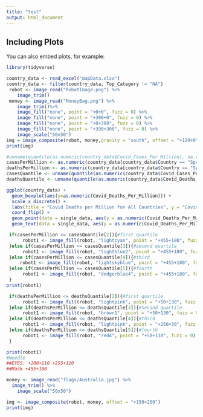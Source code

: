 ```yaml
---
title: "test"
output: html_document
---
```


## Including Plots

You can also embed plots, for example:
```r
library(tidyverse)
```
```r
country_data <- read_excel("mapData.xlsx")
country_data <- filter(country_data, Top_Category != "NA")
 robot <- image_read("RobotImage.png") %>%
    image_trim()
 money <- image_read("MoneyBag.png") %>%
    image_trim()%>%
    image_fill("none", point = "+0+0", fuzz = 0) %>%
    image_fill("none", point = "+300+0", fuzz = 0) %>%
    image_fill("none", point = "+0+300", fuzz = 0) %>%
    image_fill("none", point = "+390+300", fuzz = 0) %>%
    image_scale("50x50")
img = image_composite(robot, money,gravity = "south", offset = "+120+0")
print(img)
```

```r

#unname(quantile(as.numeric(country_data$Covid_Cases_Per_Million), na.rm = TRUE))[[1]]
casesPerMillion <- as.numeric(country_data[country_data$Country == "Spain","Covid_Cases_Per_Million"][[1]])
deathsPerMillion <- as.numeric(country_data[country_data$Country == "Spain","Covid_Deaths_Per_Million"][[1]])
casesQuantile <- unname(quantile(as.numeric(country_data$Covid_Cases_Per_Million), na.rm = TRUE))
deathsQuantile <- unname(quantile(as.numeric(country_data$Covid_Deaths_Per_Million), na.rm = TRUE))
```

```r
ggplot(country_data) + 
  geom_boxplot(aes(y=as.numeric(Covid_Deaths_Per_Million))) + 
  scale_x_discrete() + 
  labs(title = "Covid Deaths per Million for All Countries", y = "Covid Deaths (Per Million)", x = "Countries Quartile Information") + 
  coord_flip() + 
  geom_point(data = single_data, aes(y = as.numeric(Covid_Deaths_Per_Million), x = 0), colour = "blue", size = 4) +
  geom_text(data = single_data, aes(y = as.numeric(Covid_Deaths_Per_Million), x = 0, label = paste(Country, ":",Covid_Deaths_Per_Million) , vjust =-1.5, family = "serif"), fontface = "bold") + theme_classic()
```

```r
 if(casesPerMillion <= casesQuantile[2]){#first quartile
      robot1 <- image_fill(robot, "lightcyan", point = "+455+180", fuzz = 0)
 }else if(casesPerMillion <= casesQuantile[3]){#second quartile
      robot1 <- image_fill(robot, "lightblue2", point = "+455+180", fuzz = 0)
 }else if(casesPerMillion <= casesQuantile[4]){#third
     robot1 <- image_fill(robot, "lightskyblue", point = "+455+180", fuzz = 0)
 }else if(casesPerMillion <= casesQuantile[5]){#fourth
      robot1 <- image_fill(robot, "dodgerblue4", point = "+455+180", fuzz = 0)
 }
print(robot1)
```

```r
 if(deathsPerMillion <= deathsQuantile[2]){#first quartile
      robot1 <- image_fill(robot, "lightpink", point = "+50+130", fuzz = 0)
 }else if(deathsPerMillion <= deathsQuantile[3]){#second quartile
      robot1 <- image_fill(robot, "brown1", point = "+50+130", fuzz = 0)
 }else if(deathsPerMillion <= deathsQuantile[4]){#third
      robot1 <- image_fill(robot, "lightpink", point = "+250+30", fuzz = 0)
 }else if(deathsPerMillion <= deathsQuantile[5]){#fourth
      robot1 <- image_fill(robot, "red4", point = "+50+130", fuzz = 0)
 }

print(robot1)
#Needle
##EYES: +200+110 +255+120
##Mask +455+180
```

```r
money <- image_read("flags/Australia.jpg") %>%
  image_trim() %>%
    image_scale("50x50")

img <- image_composite(robot, money, offset = "+150+250")
print(img)
```
